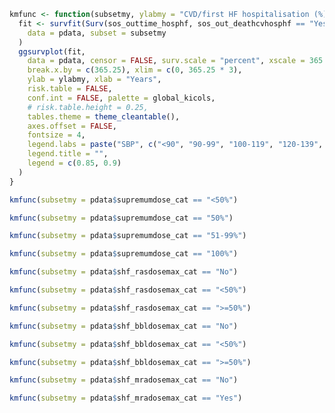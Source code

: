 ```r
kmfunc <- function(subsetmy, ylabmy = "CVD/first HF hospitalisation (%)") {
  fit <- survfit(Surv(sos_outtime_hosphf, sos_out_deathcvhosphf == "Yes") ~ shf_bpsys_cat,
    data = pdata, subset = subsetmy
  )
  ggsurvplot(fit,
    data = pdata, censor = FALSE, surv.scale = "percent", xscale = 365.25,
    break.x.by = c(365.25), xlim = c(0, 365.25 * 3),
    ylab = ylabmy, xlab = "Years",
    risk.table = FALSE,
    conf.int = FALSE, palette = global_kicols,
    # risk.table.height = 0.25,
    tables.theme = theme_cleantable(),
    axes.offset = FALSE,
    fontsize = 4,
    legend.labs = paste("SBP", c("<90", "90-99", "100-119", "120-139", "140-")),
    legend.title = "",
    legend = c(0.85, 0.9)
  )
}
```

```r
kmfunc(subsetmy = pdata$supremumdose_cat == "<50%")
```

```r
kmfunc(subsetmy = pdata$supremumdose_cat == "50%")
```

```r
kmfunc(subsetmy = pdata$supremumdose_cat == "51-99%")
```

```r
kmfunc(subsetmy = pdata$supremumdose_cat == "100%")
```

```r
kmfunc(subsetmy = pdata$shf_rasdosemax_cat == "No")
```

```r
kmfunc(subsetmy = pdata$shf_rasdosemax_cat == "<50%")
```

```r
kmfunc(subsetmy = pdata$shf_rasdosemax_cat == ">=50%")
```

```r
kmfunc(subsetmy = pdata$shf_bbldosemax_cat == "No")
```

```r
kmfunc(subsetmy = pdata$shf_bbldosemax_cat == "<50%")
```

```r
kmfunc(subsetmy = pdata$shf_bbldosemax_cat == ">=50%")
```

```r
kmfunc(subsetmy = pdata$shf_mradosemax_cat == "No")
```

```r
kmfunc(subsetmy = pdata$shf_mradosemax_cat == "Yes")
```
